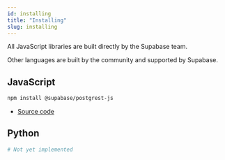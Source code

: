 ```yaml
---
id: installing
title: "Installing"
slug: installing
---
```



All JavaScript libraries are built directly by the Supabase team. 

Other languages are built by the community and supported by Supabase.

## JavaScript

```bash
npm install @supabase/postgrest-js
```

- [Source code](https://github.com/supabase/postgrest-js)

## Python

```bash
# Not yet implemented